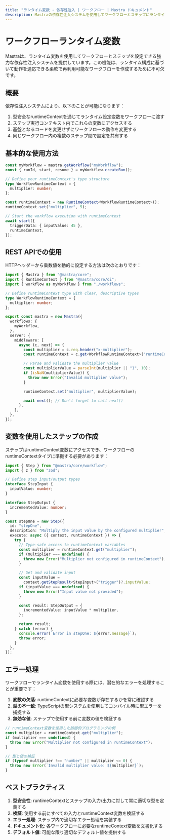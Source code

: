 ```yaml
---
title: "ランタイム変数 - 依存性注入 | ワークフロー | Mastra ドキュメント"
description: Mastraの依存性注入システムを使用してワークフローとステップにランタイム設定を提供する方法を学びましょう。
---
```


# ワークフローランタイム変数

Mastraは、ランタイム変数を使用してワークフローとステップを設定できる強力な依存性注入システムを提供しています。この機能は、ランタイム構成に基づいて動作を適応できる柔軟で再利用可能なワークフローを作成するために不可欠です。

## 概要

依存性注入システムにより、以下のことが可能になります：

1. 型安全なruntimeContextを通じてランタイム設定変数をワークフローに渡す
2. ステップ実行コンテキスト内でこれらの変数にアクセスする
3. 基盤となるコードを変更せずにワークフローの動作を変更する
4. 同じワークフロー内の複数のステップ間で設定を共有する

## 基本的な使用方法

```typescript
const myWorkflow = mastra.getWorkflow("myWorkflow");
const { runId, start, resume } = myWorkflow.createRun();

// Define your runtimeContext's type structure
type WorkflowRuntimeContext = {
  multiplier: number;
};

const runtimeContext = new RuntimeContext<WorkflowRuntimeContext>();
runtimeContext.set("multiplier", 5);

// Start the workflow execution with runtimeContext
await start({
  triggerData: { inputValue: 45 },
  runtimeContext,
});
```

## REST APIでの使用

HTTPヘッダーから乗数値を動的に設定する方法は次のとおりです：

```typescript filename="src/index.ts"
import { Mastra } from "@mastra/core";
import { RuntimeContext } from "@mastra/core/di";
import { workflow as myWorkflow } from "./workflows";

// Define runtimeContext type with clear, descriptive types
type WorkflowRuntimeContext = {
  multiplier: number;
};

export const mastra = new Mastra({
  workflows: {
    myWorkflow,
  },
  server: {
    middleware: [
      async (c, next) => {
        const multiplier = c.req.header("x-multiplier");
        const runtimeContext = c.get<WorkflowRuntimeContext>("runtimeContext");

        // Parse and validate the multiplier value
        const multiplierValue = parseInt(multiplier || "1", 10);
        if (isNaN(multiplierValue)) {
          throw new Error("Invalid multiplier value");
        }

        runtimeContext.set("multiplier", multiplierValue);

        await next(); // Don't forget to call next()
      },
    ],
  },
});
```

## 変数を使用したステップの作成

ステップはruntimeContext変数にアクセスでき、ワークフローのruntimeContextタイプに準拠する必要があります：

```typescript
import { Step } from "@mastra/core/workflow";
import { z } from "zod";

// Define step input/output types
interface StepInput {
  inputValue: number;
}

interface StepOutput {
  incrementedValue: number;
}

const stepOne = new Step({
  id: "stepOne",
  description: "Multiply the input value by the configured multiplier",
  execute: async ({ context, runtimeContext }) => {
    try {
      // Type-safe access to runtimeContext variables
      const multiplier = runtimeContext.get("multiplier");
      if (multiplier === undefined) {
        throw new Error("Multiplier not configured in runtimeContext");
      }

      // Get and validate input
      const inputValue =
        context.getStepResult<StepInput>("trigger")?.inputValue;
      if (inputValue === undefined) {
        throw new Error("Input value not provided");
      }

      const result: StepOutput = {
        incrementedValue: inputValue * multiplier,
      };

      return result;
    } catch (error) {
      console.error(`Error in stepOne: ${error.message}`);
      throw error;
    }
  },
});
```

## エラー処理

ワークフローでランタイム変数を使用する際には、潜在的なエラーを処理することが重要です：

1. **変数の欠落**: runtimeContextに必要な変数が存在するかを常に確認する
2. **型の不一致**: TypeScriptの型システムを使用してコンパイル時に型エラーを捕捉する
3. **無効な値**: ステップで使用する前に変数の値を検証する

```typescript
// runtimeContext変数を使用した防御的プログラミングの例
const multiplier = runtimeContext.get("multiplier");
if (multiplier === undefined) {
  throw new Error("Multiplier not configured in runtimeContext");
}

// 型と値の検証
if (typeof multiplier !== "number" || multiplier <= 0) {
  throw new Error(`Invalid multiplier value: ${multiplier}`);
}
```

## ベストプラクティス

1. **型安全性**: runtimeContextとステップの入力/出力に対して常に適切な型を定義する
2. **検証**: 使用する前にすべての入力とruntimeContext変数を検証する
3. **エラー処理**: ステップ内で適切なエラー処理を実装する
4. **ドキュメント化**: 各ワークフローに必要なruntimeContext変数を文書化する
5. **デフォルト値**: 可能な限り適切なデフォルト値を提供する
